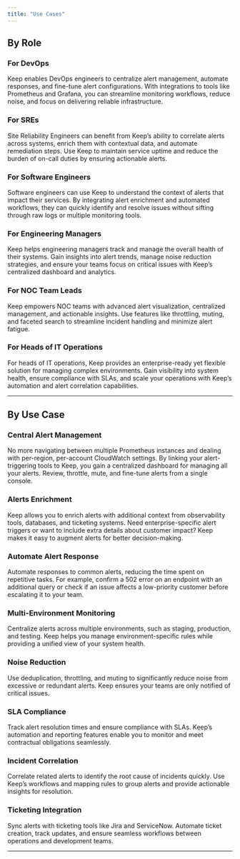 ```yaml
---
title: "Use Cases"
---
```


## By Role

### For DevOps
Keep enables DevOps engineers to centralize alert management, automate responses, and fine-tune alert configurations. With integrations to tools like Prometheus and Grafana, you can streamline monitoring workflows, reduce noise, and focus on delivering reliable infrastructure.

### For SREs
Site Reliability Engineers can benefit from Keep’s ability to correlate alerts across systems, enrich them with contextual data, and automate remediation steps. Use Keep to maintain service uptime and reduce the burden of on-call duties by ensuring actionable alerts.

### For Software Engineers
Software engineers can use Keep to understand the context of alerts that impact their services. By integrating alert enrichment and automated workflows, they can quickly identify and resolve issues without sifting through raw logs or multiple monitoring tools.

### For Engineering Managers
Keep helps engineering managers track and manage the overall health of their systems. Gain insights into alert trends, manage noise reduction strategies, and ensure your teams focus on critical issues with Keep’s centralized dashboard and analytics.

### For NOC Team Leads
Keep empowers NOC teams with advanced alert visualization, centralized management, and actionable insights. Use features like throttling, muting, and faceted search to streamline incident handling and minimize alert fatigue.

### For Heads of IT Operations
For heads of IT operations, Keep provides an enterprise-ready yet flexible solution for managing complex environments. Gain visibility into system health, ensure compliance with SLAs, and scale your operations with Keep’s automation and alert correlation capabilities.

---

## By Use Case

### Central Alert Management
No more navigating between multiple Prometheus instances and dealing with per-region, per-account CloudWatch settings. By linking your alert-triggering tools to Keep, you gain a centralized dashboard for managing all your alerts. Review, throttle, mute, and fine-tune alerts from a single console.

### Alerts Enrichment
Keep allows you to enrich alerts with additional context from observability tools, databases, and ticketing systems. Need enterprise-specific alert triggers or want to include extra details about customer impact? Keep makes it easy to augment alerts for better decision-making.

### Automate Alert Response
Automate responses to common alerts, reducing the time spent on repetitive tasks. For example, confirm a 502 error on an endpoint with an additional query or check if an issue affects a low-priority customer before escalating it to your team.

### Multi-Environment Monitoring
Centralize alerts across multiple environments, such as staging, production, and testing. Keep helps you manage environment-specific rules while providing a unified view of your system health.

### Noise Reduction
Use deduplication, throttling, and muting to significantly reduce noise from excessive or redundant alerts. Keep ensures your teams are only notified of critical issues.

### SLA Compliance
Track alert resolution times and ensure compliance with SLAs. Keep’s automation and reporting features enable you to monitor and meet contractual obligations seamlessly.

### Incident Correlation
Correlate related alerts to identify the root cause of incidents quickly. Use Keep’s workflows and mapping rules to group alerts and provide actionable insights for resolution.

### Ticketing Integration
Sync alerts with ticketing tools like Jira and ServiceNow. Automate ticket creation, track updates, and ensure seamless workflows between operations and development teams.

---
